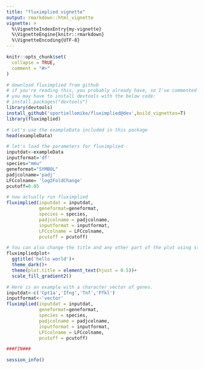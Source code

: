 ```yaml
---
title: "fluximplied vignette"
output: rmarkdown::html_vignette
vignette: >
  %\VignetteIndexEntry{my-vignette}
  %\VignetteEngine{knitr::rmarkdown}
  %\VignetteEncoding{UTF-8}
---
```


```r
knitr::opts_chunk$set(
  collapse = TRUE,
  comment = "#>"
)
```

```r
# download fluximplied from github
# if you're reading this, you probably already have, so I've commented out all these steps.
# you may have to install devtools with the below code: 
# install.packages("devtools")
library(devtools)
install_github('sportiellomike/fluximplied@dev',build_vignettes=T)
library(fluximplied)
```

```r
# Let's use the exampleData included in this package
head(exampleData)
```

```r
# let's load the parameters for fluximplied
inputdat<-exampleData
inputformat='df'
species="mmu"
geneformat="SYMBOL"
padjcolname='padj'
LFCcolname= 'log2FoldChange'
pcutoff=0.05

# now actually run fluximplied
fluximplied(inputdat = inputdat,
            geneformat=geneformat,
            species = species,
            padjcolname = padjcolname,
            inputformat = inputformat,
            LFCcolname = LFCcolname,
            pcutoff = pcutoff)
```

```r
# You can also change the title and any other part of the plot using standard ggplot functions
fluximpliedplot+
  ggtitle('hello world')+
  theme_dark()+
  theme(plot.title = element_text(hjust = 0.5))+
  scale_fill_gradient2() 
```


```r
# Here is an example with a character vector of genes.
inputdat<-c('Cpt1a','Ifng','Tnf','Pfkl')
inputformat<-'vector'
fluximplied(inputdat = inputdat,
            geneformat=geneformat,
            species = species,
            padjcolname = padjcolname,
            inputformat = inputformat,
            LFCcolname = LFCcolname,
            pcutoff = pcutoff)

###FIN###
```

```r
session_info()
```

